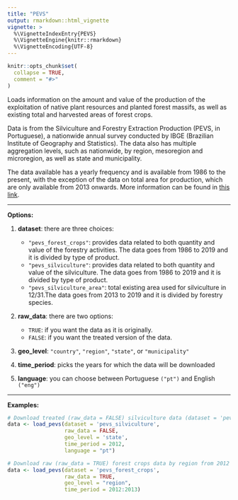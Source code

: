 ```yaml
---
title: "PEVS"
output: rmarkdown::html_vignette
vignette: >
  %\VignetteIndexEntry{PEVS}
  %\VignetteEngine{knitr::rmarkdown}
  %\VignetteEncoding{UTF-8}
---
```


```r
knitr::opts_chunk$set(
  collapse = TRUE,
  comment = "#>"
)
```

Loads information on the amount and value of the production of the exploitation of native plant resources and planted forest massifs, as well as existing total and harvested areas of forest crops.

Data is from the Silviculture and Forestry Extraction Production (PEVS, in Portuguese), a nationwide annual survey conducted by IBGE (Brazilian Institute of Geography and Statistics). The data also has multiple aggregation levels, such as nationwide, by region, mesoregion and microregion, as well as state and municipality. 

The data available has a yearly frequency and is available from 1986 to the present, with the exception of the data on total area for production, which are only available from 2013 onwards. More information can be found in [this link](https://www.ibge.gov.br/en/statistics/economic/agriculture-forestry-and-fishing/18374-forestry-activities.html?=&t=o-que-e).

***
**Options:**

  1. **dataset**: there are three choices:
      * `"pevs_forest_crops"`: provides data related to both quantity and value of the forestry activities. The data goes from 1986 to 2019 and it is divided by type of product.
      * `"pevs_silviculture"`: provides data related to both quantity and value of the silviculture. The data goes from 1986 to 2019 and it is divided by type of product.
      * `"pevs_silviculture_area"`: total existing area used for silviculture in 12/31.The data goes from 2013 to 2019 and it is divided by forestry species.  

  2. **raw_data**: there are two options:
      * `TRUE`: if you want the data as it is originally.
      * `FALSE`: if you want the treated version of the data. 
      
  3. **geo_level**: `"country"`, `"region"`, `"state"`, or `"municipality"`  
  
  4. **time_period**: picks the years for which the data will be downloaded

  5. **language**: you can choose between Portuguese `("pt")` and English `("eng")`
  
***

**Examples:**

```r
# Download treated (raw_data = FALSE) silviculture data (dataset = 'pevs_silviculture') by state (geo_level = 'state') from 2012 (time_period =  2012) in portuguese (language = "pt")
data <- load_pevs(dataset = 'pevs_silviculture', 
                  raw_data = FALSE,
                  geo_level = 'state', 
                  time_period = 2012, 
                  language = "pt")

# Download raw (raw_data = TRUE) forest crops data by region from 2012 to 2013 in english
data <- load_pevs(dataset = 'pevs_forest_crops', 
                  raw_data = TRUE, 
                  geo_level = "region", 
                  time_period = 2012:2013)
```
